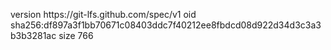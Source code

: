 version https://git-lfs.github.com/spec/v1
oid sha256:df897a3f1bb70671c08403ddc7f40212ee8fbdcd08d922d34d3c3a3b3b3281ac
size 766
